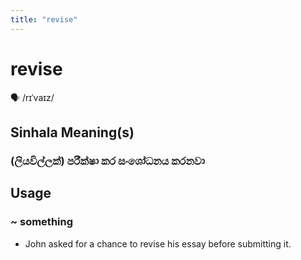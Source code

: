 ```yaml
---
title: "revise"
---
```


# revise

🗣️ /rɪˈvaɪz/

## Sinhala Meaning(s)

### (ලියවිල්ලක්) පරීක්ෂා කර සංශෝධනය කරනවා

## Usage

### ~ something

- John asked for a chance to revise his essay before submitting it.

